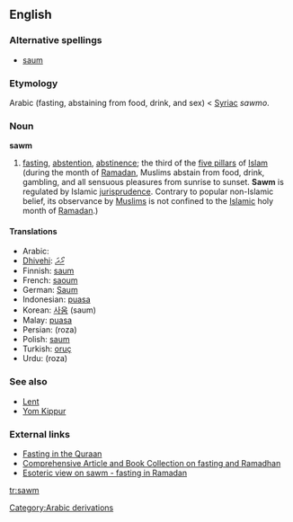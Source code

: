 ==English==
{{wikipedia}}
{{wikiquote}}

===Alternative spellings===
* [[saum]]

===Etymology===
Arabic {{Arab|[[صوم]]}} ''{{IPAchar|(ʂawm)}}'' (fasting, abstaining from food, drink, and sex) < [[Syriac]] ''sawmo''.

===Noun===
'''sawm'''

# {{Islam}} [[fasting]], [[abstention]], [[abstinence]]; the third of the [[five pillars]] of [[Islam]] (during the month of [[Ramadan]], Muslims abstain from food, drink, gambling, and all sensuous pleasures from sunrise to sunset. '''Sawm''' is regulated by Islamic [[jurisprudence]]. Contrary to popular non-Islamic belief, its observance by [[Muslim]]s is not confined to the [[Islamic]] holy month of [[Ramadan]].)

====Translations====
* Arabic: {{Arab|[[صوم]]}} {{IPAchar|(ʂawm)}} {{m}}
* [[Dhivehi]]: [[ރޯދަ]]
* Finnish: [[saum]]
* French: [[saoum]] {{m}}
* German: [[Saum]]
* Indonesian: [[puasa]]
* Korean: [[사움]] (saum)
* Malay: [[puasa]]
* Persian: {{fa-Arab|[[روزه]]}} (roza)
* Polish: [[saum]] {{m}}
* Turkish: [[oruç]]
* Urdu: {{ur-Arab|[[روزہ]]}} (roza) {{m}}

===See also===
* [[Lent]]
* [[Yom Kippur]]

===External links===
* [http://www.haqislam.org/ramadan/fasting-in-quraan.htm Fasting in the Quraan]
* [http://abdurrahman.org/ramadhan/index.html Comprehensive Article and Book Collection on fasting and Ramadhan]
* [http://www.islamfrominside.com/Pages/Articles/Fast%20until%20the%20night%20%28Ramadan%29.html Esoteric view on sawm - fasting in Ramadan]

[[Category:Arabic derivations]]

[[tr:sawm]]